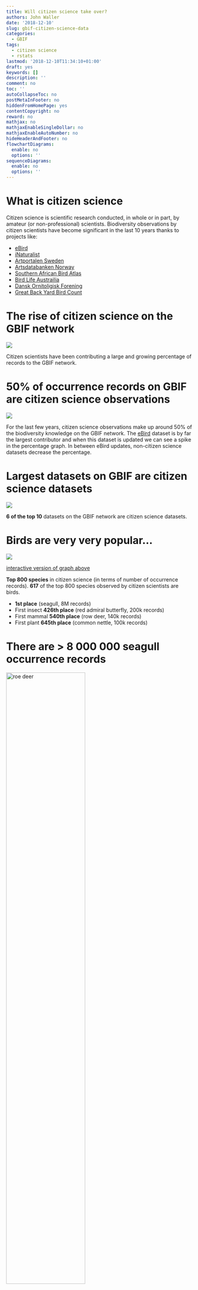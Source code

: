 ```yaml
---
title: Will citizen science take over? 
authors: John Waller
date: '2018-12-10'
slug: gbif-citizen-science-data
categories:
  - GBIF
tags:
  - citizen science
  - rstats
lastmod: '2018-12-10T11:34:10+01:00'
draft: yes
keywords: []
description: ''
comment: no
toc: ''
autoCollapseToc: no
postMetaInFooter: no
hiddenFromHomePage: yes
contentCopyright: no
reward: no
mathjax: no
mathjaxEnableSingleDollar: no
mathjaxEnableAutoNumber: no
hideHeaderAndFooter: no
flowchartDiagrams:
  enable: no
  options: ''
sequenceDiagrams:
  enable: no
  options: ''
---
```


# What is citizen science 

Citizen science is scientific research conducted, in whole or in part, by amateur (or non-professional) scientists. Biodiversity observations by citizen scientists have become significant in the last 10 years thanks to projects like: 

* [eBird](https://ebird.org/home)
* [iNaturalist](https://www.inaturalist.org/home)
* [Artportalen Sweden](https://www.artportalen.se/)
* [Artsdatabanken Norway](https://www.artsdatabanken.no/)
* [Southern African Bird Atlas](http://sabap2.adu.org.za/)
* [Bird Life Austrailia](https://birdlife.org.au/)
* [Dansk Ornitoligisk Forening](http://www.dof.dk/)
* [Great Back Yard Bird Count](http://gbbc.birdcount.org/)

# The rise of citizen science on the GBIF network

![](/post/2018-12-10-gbif-citizen-science-data_files/growthOfCitizenScienceWeb.jpg)

Citizen scientists have been contributing a large and growing percentage of records to the GBIF network.

# 50% of occurrence records on GBIF are citizen science observations

![](/post/2018-12-10-gbif-citizen-science-data_files/percentageOfGBIFWeb.jpg)

For the last few years, citizen science observations make up around 50% of the biodiversity knowledge on the GBIF network. The [eBird](http://www.birds.cornell.edu/Page.aspx?pid=1478#_ga=2.205672981.721396792.1547556286-1941218201.1542284276) dataset is by far the largest contributor and when this dataset is updated we can see a spike in the percentage graph. In between eBird updates, non-citizen science datasets decrease the percentage. 

# Largest datasets on GBIF are citizen science datasets

![](/post/2018-12-10-gbif-citizen-science-data_files/citizenScienceBarplotWeb.jpg)

**6 of the top 10** datasets on the GBIF network are citizen science datasets. 

# Birds are very very popular...

![](/post/2018-12-10-gbif-citizen-science-data_files/top800speciesBarplotWeb.jpg)

[interactive version of graph above](https://jhnwllr.github.io/charts/csPlotTopSpecies.html)

**Top 800 species** in citizen science (in terms of number of occurrence records). **617** of the top 800 species observed by citizen scientists are birds. 

* **1st place** (seagull, 8M records)
* First insect **426th place** (red admiral butterfly, 200k records)
* First mammal **540th place** (row deer, 140k records)
* First plant **645th place** (common nettle, 100k records)

# There are > 8 000 000 seagull occurrence records 

<img src="/post/2018-12-10-gbif-citizen-science-data_files/LarusArgentatus.JPG" alt="roe deer" width="65%">

[image source](https://www.gbif.org/occurrence/1913125694)

# Top insect is the red admiral butterfly 200k records 

<img src="/post/2018-12-10-gbif-citizen-science-data_files/VanessaAtalanta.JPG" alt="roe deer" width="65%">

[image source](https://www.gbif.org/occurrence/1913125579)

# Top mammal is the roe deer 140k records 

<img src="/post/2018-12-10-gbif-citizen-science-data_files/CapreolusCapreolus.JPG" alt="roe deer" width=65%">

[image source](https://www.gbif.org/occurrence/1883110155)

# Top plant is the common nettle 100k records

<img src="/post/2018-12-10-gbif-citizen-science-data_files/UrticaDioica.jpg" alt="common nettle" width=65%">

[image source](https://www.gbif.org/occurrence/1807282155)

# Citizen science is less diverse than professional science

![](/post/2018-12-10-gbif-citizen-science-data_files/genusCountsCSWeb.jpg)


Here I plot the number of unique genera observed by citizen scientists against those recorded by non-citizen science datasets or likely collected by professional scientists.

>So while citizen science is an important and growing part of biodiversity data, it cannot replace well-curated professional museum collections and other professional sources.
 
While citizen scientists have observed over **50% of GBIF records** (500 Million!), they have **only 20% of the genera** observed by professional scientists (50k out of around 200k genera). 

# Technical details 

* [Link](https://github.com/jhnwllr/citizen-science) to gitHub with data and R code.  
* [Link](https://data-blog.gbif.org/post/gbif-citizen-science/) to  in a previous where we describe how we found citizen science datasets. 

You too can get a list of the citizen science datasets using the gbif api. Paste the following link into a web browser and get a list of citizen science datasets via the GBIF api. 

```
http://api.gbif.org/v1/dataset?machineTagNamespace=citizenScience.mgrosjean.gbif.org&limit=500

```
As of the writing of this blog there are **412 datasets** classified as citizen science on the GBIF network. 

<!--more-->
